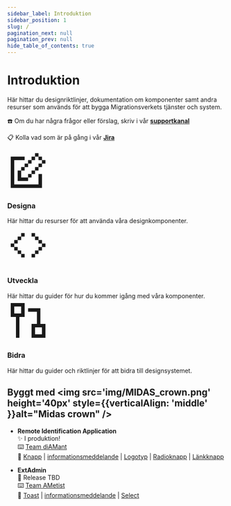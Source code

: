 ```yaml
---
sidebar_label: Introduktion
sidebar_position: 1
slug: /
pagination_next: null
pagination_prev: null
hide_table_of_contents: true
---
```




# Introduktion

Här hittar du designriktlinjer, dokumentation om komponenter samt andra resurser som används för att bygga Migrationsverkets tjänster och system.

☎️ Om du har några frågor eller förslag, skriv i vår <strong>[supportkanal](https://itverktyg.migrationsverket.se/mattermost/migrationsverket/channels/designsystem-support)</strong>

📋 Kolla vad som är på gång i vår <strong>[Jira](https://jira.migrationsverket.se/secure/RapidBoard.jspa?rapidView=832)</strong>


<div
  style={{
    display: 'flex',
    alignItems: 'stretch',
    columnGap:'1rem',
  }}
>


<Link to={'design/designkit'} className={'custom-link'} >
  <div className={'card'}>
    <div className={'card-header'}>
     <div className={'card-image'}>
      <svg fill="none" xmlns="http://www.w3.org/2000/svg" width="96" height="96" viewBox="0 0 24 24"> <path d="M18 2h-2v2h2V2zM4 4h6v2H4v14h14v-6h2v8H2V4h2zm4 8H6v6h6v-2h2v-2h-2v2H8v-4zm4-2h-2v2H8v-2h2V8h2V6h2v2h-2v2zm2-6h2v2h-2V4zm4 0h2v2h2v2h-2v2h-2v2h-2v-2h2V8h2V6h-2V4zm-4 8h2v2h-2v-2z" fill="currentColor"/> </svg>
    </div>
      <h3>Designa</h3>
    </div>
    <div className={"card-body"}>
      Här hittar du resurser för att använda våra designkomponenter.
    </div>
  </div>
</Link>

<Link to={'develop/get-started'} className={'custom-link'} >
  <div className={'card'}>
    <div className={'card-header'}>
     <div className={'card-image'} >
      <svg fill="none" xmlns="http://www.w3.org/2000/svg" width="96" height="96" viewBox="0 0 24 24"> <path d="M8 5h2v2H8V5zM6 7h2v2H6V7zM4 9h2v2H4V9zm-2 2h2v2H2v-2zm2 2h2v2H4v-2zm2 2h2v2H6v-2zm2 2h2v2H8v-2zm8-12h-2v2h2V5zm2 2h-2v2h2V7zm2 2h-2v2h2V9zm2 2h-2v2h2v-2zm-2 2h-2v2h2v-2zm-2 2h-2v2h2v-2zm-2 2h-2v2h2v-2z" fill="currentColor"/> </svg>
    </div>
      <h3>Utveckla</h3>
    </div>
    <div className={'card-body'}>
       Här hittar du guider för hur du kommer igång med våra komponenter.
    </div>
  </div>
</Link>

<Link to={'developers'} className={'custom-link'} >
  <div className={'card'}>
    <div className={'card-header'}>
     <div className={'card-image'}>
      <svg fill="none" xmlns="http://www.w3.org/2000/svg" width="96" height="96" viewBox="0 0 24 24"> <path d="M2 2h8v8H7v12H5V10H2V2zm2 2v4h4V4H4zm8 1h7.09v9H22v8h-8v-8h3.09V7H12V5zm4 11v4h4v-4h-4z" fill="currentColor"/> </svg>
    </div>
      <h3>Bidra</h3>
    </div>
    <div className={'card-body'}>
       Här hittar du guider och riktlinjer för att bidra till designsystemet.
    </div>
  </div>
</Link>
</div>




## Byggt med <img src='img/MIDAS_crown.png' height='40px' style={{verticalAlign: 'middle' }}alt="Midas crown" />

- <b>Remote Identification Application</b> <br />
✨ I produktion! <br />
⌨️ [Team diAMant](https://confluence.migrationsverket.se/display/TdIAM/Team+dIAMant) <br />
🧰 [Knapp](/components/button) | [informationsmeddelande](/components/info-banner) | [Logotyp](/components/logo) | [Radioknapp](/components/radio) | [Länkknapp](/components/link)

- <b>ExtAdmin</b> <br/>
🚀 Release TBD <br />
⌨️ [Team AMetist](https://confluence.migrationsverket.se/display/TeamAMetist/Team+AMetist) <br />
🧰 [Toast](/components/toast) | [informationsmeddelande](/components/info-banner) | [Select](/components/select)

